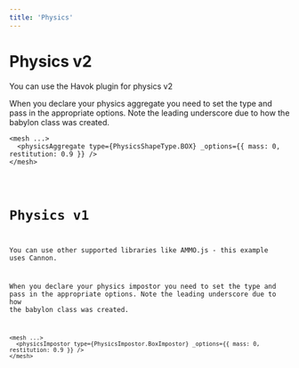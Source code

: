 ```yaml
---
title: 'Physics'
---
```


# Physics v2

You can use the Havok plugin for physics v2

When you declare your physics aggregate you need to set the type and pass in the
appropriate options. Note the leading underscore due to how the babylon class
was created.

```tsx
<mesh ...>
  <physicsAggregate type={PhysicsShapeType.BOX} _options={{ mass: 0, restitution: 0.9 }} />
</mesh>
```

<code src="./Physics2.tsx" />

# Physics v1

You can use other supported libraries like AMMO.js - this example uses Cannon.

When you declare your physics impostor you need to set the type and pass in the
appropriate options. Note the leading underscore due to how the babylon class
was created.

```tsx
<mesh ...>
  <physicsImpostor type={PhysicsImpostor.BoxImpostor} _options={{ mass: 0, restitution: 0.9 }} />
</mesh>
```

<code src="./Physics.tsx" />
